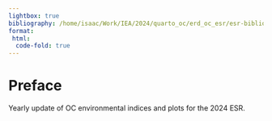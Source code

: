 ```yaml
---
lightbox: true
bibliography: /home/isaac/Work/IEA/2024/quarto_oc/erd_oc_esr/esr-bibliography.bib
format:
 html:
  code-fold: true
---
```



# Preface {.unnumbered}

Yearly update of OC environmental indices and plots for the 2024 ESR.
